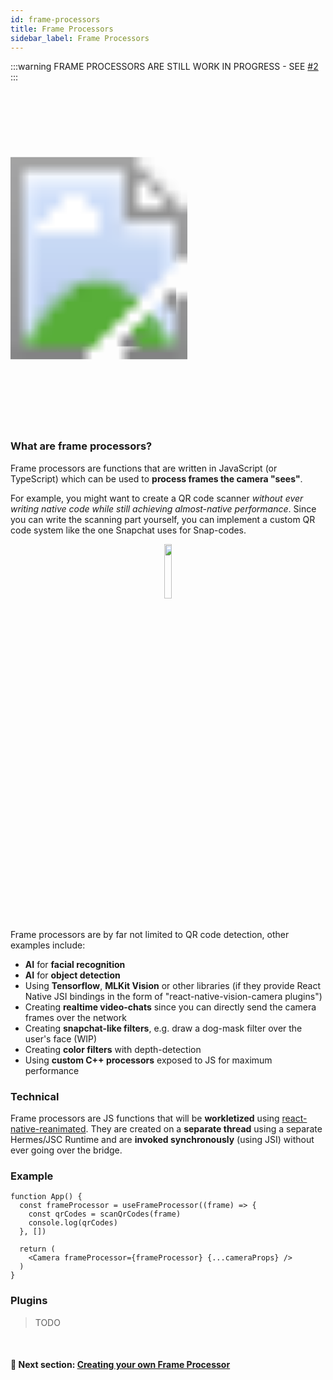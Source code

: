 ```yaml
---
id: frame-processors
title: Frame Processors
sidebar_label: Frame Processors
---
```



:::warning
FRAME PROCESSORS ARE STILL WORK IN PROGRESS - SEE [#2](https://github.com/cuvent/react-native-vision-camera/pull/2)
:::

<!-- TODO: Demo of QR code scanning or smth -->
<div>
  <svg xmlns="http://www.w3.org/2000/svg" width="283" height="535" style={{ float: 'right' }}>
    <image href={useBaseUrl("img/demo.gif")} x="18" y="33" width="247" height="469"  />
    <image href={useBaseUrl("img/frame.png")} width="283" height="535" />
  </svg>
</div>

### What are frame processors?

Frame processors are functions that are written in JavaScript (or TypeScript) which can be used to **process frames the camera "sees"**.

For example, you might want to create a QR code scanner _without ever writing native code while still achieving almost-native performance_. Since you can write the scanning part yourself, you can implement a custom QR code system like the one Snapchat uses for Snap-codes.

<div align="center">
  <img src={useBaseUrl("img/snap-code.png")} width="15%" />
</div>
<br />

Frame processors are by far not limited to QR code detection, other examples include:

* **AI** for **facial recognition**
* **AI** for **object detection**
* Using **Tensorflow**, **MLKit Vision** or other libraries (if they provide React Native JSI bindings in the form of "react-native-vision-camera plugins")
* Creating **realtime video-chats** since you can directly send the camera frames over the network
* Creating **snapchat-like filters**, e.g. draw a dog-mask filter over the user's face (WIP)
* Creating **color filters** with depth-detection
* Using **custom C++ processors** exposed to JS for maximum performance

### Technical

Frame processors are JS functions that will be **workletized** using [react-native-reanimated](https://github.com/software-mansion/react-native-reanimated). They are created on a **separate thread** using a separate Hermes/JSC Runtime and are **invoked synchronously** (using JSI) without ever going over the bridge.

### Example

```tsx
function App() {
  const frameProcessor = useFrameProcessor((frame) => {
    const qrCodes = scanQrCodes(frame)
    console.log(qrCodes)
  }, [])

  return (
    <Camera frameProcessor={frameProcessor} {...cameraProps} />
  )
}
```

### Plugins

> TODO


<br />

#### 🚀 Next section: [Creating your own Frame Processor](frame-processors-create)
